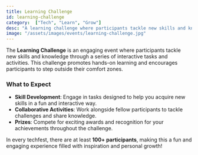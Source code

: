 ```yaml
---
title: Learning Challenge
id: learning-challenge
category:  ["Tech", "Learn", "Grow"]
desc: "A learning challenge where participants tackle new skills and knowledge through engaging tasks and activities."
image: "/assets/images/events/learning-challenge.jpg"
---
```



The **Learning Challenge** is an engaging event where participants tackle new skills and knowledge through a series of interactive tasks and activities. This challenge promotes hands-on learning and encourages participants to step outside their comfort zones.

### What to Expect
- **Skill Development**: Engage in tasks designed to help you acquire new skills in a fun and interactive way.
- **Collaborative Activities**: Work alongside fellow participants to tackle challenges and share knowledge.
- **Prizes**: Compete for exciting awards and recognition for your achievements throughout the challenge.

In every techfest, there are at least **100+ participants**, making this a fun and engaging experience filled with inspiration and personal growth!
